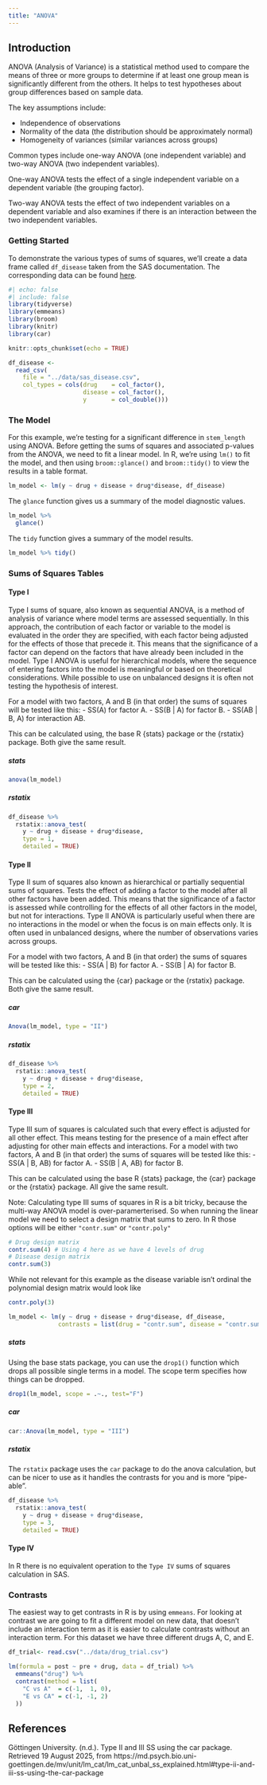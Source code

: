 ```yaml
---
title: "ANOVA"
---
```


## Introduction

ANOVA (Analysis of Variance) is a statistical method used to compare the means of three or more groups to determine if at least one group mean is significantly different from the others. It helps to test hypotheses about group differences based on sample data.

The key assumptions include:

-   Independence of observations
-   Normality of the data (the distribution should be approximately normal)
-   Homogeneity of variances (similar variances across groups)

Common types include one-way ANOVA (one independent variable) and two-way ANOVA (two independent variables).

One-way ANOVA tests the effect of a single independent variable on a dependent variable (the grouping factor).

Two-way ANOVA tests the effect of two independent variables on a dependent variable and also examines if there is an interaction between the two independent variables.

### **Getting Started**

To demonstrate the various types of sums of squares, we'll create a data frame called `df_disease` taken from the SAS documentation. The corresponding data can be found [here](https://github.com/PSIAIMS/CAMIS/blob/main/data/sas_disease.csv).

```r
#| echo: false
#| include: false
library(tidyverse)
library(emmeans)
library(broom)
library(knitr)
library(car)

knitr::opts_chunk$set(echo = TRUE)

df_disease <- 
  read_csv(
    file = "../data/sas_disease.csv",
    col_types = cols(drug    = col_factor(),
                     disease = col_factor(),
                     y       = col_double()))
```

### The Model {.unnumbered}

For this example, we're testing for a significant difference in `stem_length` using ANOVA. Before getting the sums of squares and associated p-values from the ANOVA, we need to fit a linear model. In R, we're using `lm()` to fit the model, and then using `broom::glance()` and `broom::tidy()` to view the results in a table format.

```r
lm_model <- lm(y ~ drug + disease + drug*disease, df_disease)
```

The `glance` function gives us a summary of the model diagnostic values.

```r
lm_model %>% 
  glance() 
```

The `tidy` function gives a summary of the model results.

```r
lm_model %>% tidy()
```


### Sums of Squares Tables {.unnumbered}

#### Type I 

Type I sums of square, also known as sequential ANOVA, is a method of analysis of variance where model terms are assessed sequentially. In this approach, the contribution of each factor or variable to the model is evaluated in the order they are specified, with each factor being adjusted for the effects of those that precede it. This means that the significance of a factor can depend on the factors that have already been included in the model. Type I ANOVA is useful for hierarchical models, where the sequence of entering factors into the model is meaningful or based on theoretical considerations. While possible to use on unbalanced designs it is often not testing the hypothesis of interest. 

For a model with two factors, A and B (in that order) the sums of squares will be tested like this: 
  - SS(A) for factor A. 
  - SS(B | A) for factor B. 
  - SS(AB | B, A) for interaction AB. 

This can be calculated using, the base R {stats} package or the {rstatix} package. Both give the same result. 

##### stats
```r
anova(lm_model)
```

##### rstatix 
```r
df_disease %>% 
  rstatix::anova_test(
    y ~ drug + disease + drug*disease, 
    type = 1, 
    detailed = TRUE)
```


#### Type II 

Type II sum of squares also known as hierarchical or partially sequential sums of squares. Tests the effect of adding a factor to the model after all other factors have been added. This means that the significance of a factor is assessed while controlling for the effects of all other factors in the model, but not for interactions. Type II ANOVA is particularly useful when there are no interactions in the model or when the focus is on main effects only. It is often used in unbalanced designs, where the number of observations varies across groups.

For a model with two factors, A and B (in that order) the sums of squares will be tested like this: 
 - SS(A | B) for factor A. 
 - SS(B | A) for factor B. 

This can be calculated using the {car} package or the {rstatix} package. Both give the same result.


##### car
```r
Anova(lm_model, type = "II")
```

##### rstatix 
```r
df_disease %>% 
  rstatix::anova_test(
    y ~ drug + disease + drug*disease, 
    type = 2, 
    detailed = TRUE)
```


#### Type III 

Type III sum of squares is calculated such that every effect is adjusted for all other effect. This means testing for the presence of a main effect after adjusting for other main effects and interactions. 
For a model with two factors, A and B (in that order) the sums of squares will be tested like this: 
 - SS(A | B, AB) for factor A. 
 - SS(B | A, AB) for factor B. 

This can be calculated using the base R {stats} package, the {car} package or the {rstatix} package. All give the same result. 

Note: Calculating type III sums of squares in R is a bit tricky, because the multi-way ANOVA model is over-paramerterised. So when running the linear model we need to select a design matrix that sums to zero. In R those options will be either `"contr.sum"` or `"contr.poly"`

```r
# Drug design matrix 
contr.sum(4) # Using 4 here as we have 4 levels of drug 
# Disease design matrix 
contr.sum(3) 

```

While not relevant for this example as the disease variable isn't ordinal the polynomial design matrix would look like 
```r
contr.poly(3)
```

```r
lm_model <- lm(y ~ drug + disease + drug*disease, df_disease, 
              contrasts = list(drug = "contr.sum", disease = "contr.sum"))
```

##### stats

Using the base stats package, you can use the `drop1()` function which drops all possible single terms in a model. The scope term specifies how things can be dropped. 
```r
drop1(lm_model, scope = .~., test="F")
```

##### car
```r
car::Anova(lm_model, type = "III")
```

##### rstatix 
The `rstatix` package uses the `car` package to do the anova calculation, but can be nicer to use as it handles the contrasts for you and is more "pipe-able".
```r
df_disease %>% 
  rstatix::anova_test(
    y ~ drug + disease + drug*disease, 
    type = 3, 
    detailed = TRUE)
```


#### Type IV {.unnumbered}

In R there is no equivalent operation to the `Type IV` sums of squares calculation in SAS.


### Contrasts {.unnumbered}

The easiest way to get contrasts in R is by using `emmeans`. For looking at contrast we are going to fit a different model on new data, that doesn't include an interaction term as it is easier to calculate contrasts without an interaction term. For this dataset we have three different drugs A, C, and E.

```r
df_trial<- read.csv("../data/drug_trial.csv")

lm(formula = post ~ pre + drug, data = df_trial) %>% 
  emmeans("drug") %>% 
  contrast(method = list(
    "C vs A"  = c(-1,  1, 0),
    "E vs CA" = c(-1, -1, 2)
  ))

```

## References
Göttingen University. (n.d.). Type II and III SS using the car package. Retrieved 19 August 2025, from https://md.psych.bio.uni-goettingen.de/mv/unit/lm_cat/lm_cat_unbal_ss_explained.html#type-ii-and-iii-ss-using-the-car-package
